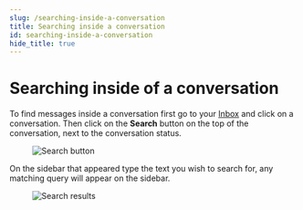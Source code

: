 ```yaml
---
slug: /searching-inside-a-conversation
title: Searching inside a conversation
id: searching-inside-a-conversation
hide_title: true
---
```



<Banner title="Searching inside a conversation" gif="https://hilos-media.s3.us-east-2.amazonaws.com/documentation/userdocs/using-hilos/reference/inbox/searching-inside-a-conversation/search-inside-conversation.gif" />

# Searching inside of a conversation

To find messages inside a conversation first go to your [Inbox](https://app.hilos.io/inbox/) and click on a conversation. Then click on the **Search** button on the top of the conversation, next to the conversation status.

<figure>
  <img src="https://hilos-media.s3.us-east-2.amazonaws.com/documentation/userdocs/using-hilos/reference/inbox/searching-inside-a-conversation/img1.png" alt="Search button" />
</figure>

On the sidebar that appeared type the text you wish to search for, any matching query will appear on the sidebar.

<figure>
  <img src="https://hilos-media.s3.us-east-2.amazonaws.com/documentation/userdocs/using-hilos/reference/inbox/searching-inside-a-conversation/img2.png" alt="Search results" />
</figure>